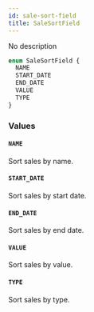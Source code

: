 ```yaml
---
id: sale-sort-field
title: SaleSortField
---
```


No description

```graphql
enum SaleSortField {
  NAME
  START_DATE
  END_DATE
  VALUE
  TYPE
}
```

### Values

#### `NAME`

Sort sales by name.

#### `START_DATE`

Sort sales by start date.

#### `END_DATE`

Sort sales by end date.

#### `VALUE`

Sort sales by value.

#### `TYPE`

Sort sales by type.
